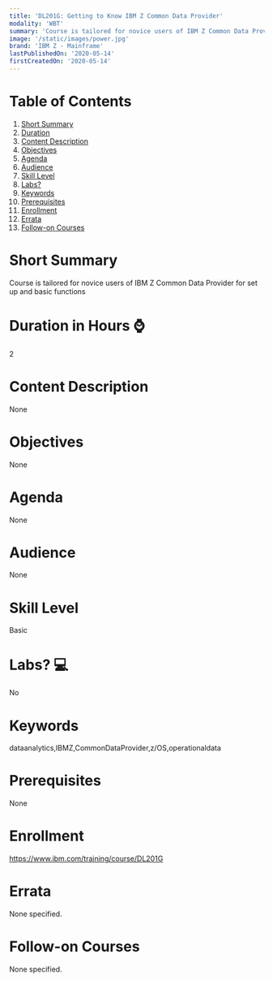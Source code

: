 ```yaml
---
title: 'DL201G: Getting to Know IBM Z Common Data Provider'
modality: 'WBT'
summary: 'Course is tailored for novice users of IBM Z Common Data Provider for set up and basic functions'
image: '/static/images/power.jpg'
brand: 'IBM Z - Mainframe'
lastPublishedOn: '2020-05-14'
firstCreatedOn: '2020-05-14'
---
```

# Table of Contents
1.  [Short Summary](#short-summary)
2.  [Duration](#duration-in-hours-)
3.  [Content Description](#content-description)
4.  [Objectives](#objectives)
5.  [Agenda](#agenda)
6.  [Audience](#audience)
7.  [Skill Level](#skill-level)
8.  [Labs?](#labs-)
9.  [Keywords](#keywords)
10. [Prerequisites](#prerequisites)
11. [Enrollment](#enrollment)
12. [Errata](#errata)
13. [Follow-on Courses](#follow-on-courses)

# Short Summary
Course is tailored for novice users of IBM Z Common Data Provider for set up and basic functions

# Duration in Hours ⌚
2

# Content Description
None

# Objectives
None

# Agenda
None

# Audience
None

# Skill Level
Basic

# Labs? 💻
No

# Keywords
dataanalytics,IBMZ,CommonDataProvider,z/OS,operationaldata

# Prerequisites
None

# Enrollment
https://www.ibm.com/training/course/DL201G

# Errata
None specified.

# Follow-on Courses
None specified.

